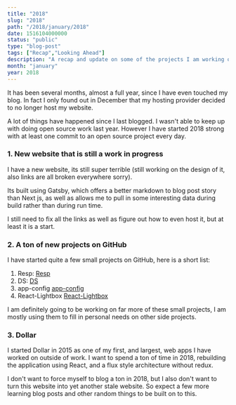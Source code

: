 ```yaml
---
title: "2018"
slug: "2018"
path: "/2018/january/2018"
date: 1516104000000
status: "public"
type: "blog-post"
tags: ["Recap","Looking Ahead"]
description: "A recap and update on some of the projects I am working on at the start of 2018"
month: "january"
year: 2018
---
```



It has been several months, almost a full year, since I have even touched my
blog. In fact I only found out in December that my hosting provider decided to
no longer host my website.

A lot of things have happened since I last blogged. I wasn't able to keep up
with doing open source work last year. However I have started 2018 strong with
at least one commit to an open source project every day.

### 1. New website that is still a work in progress

I have a new website, its still super terrible (still working on the design of
it, also links are all broken everywhere sorry).

Its built using Gatsby, which offers a better markdown to blog post story than
Next js, as well as allows me to pull in some interesting data during build
rather than during run time.

I still need to fix all the links as well as figure out how to even host it, but
at least it is a start.

### 2. A ton of new projects on GitHub

I have started quite a few small projects on GitHub, here is a short list:

1. Resp: [Resp](https://github.com/hamlim/resp)
2. DS: [DS](https://github.com/hamlim/ds)
3. app-config [app-config](https://github.com/hamlim/app-config)
4. React-Lightbox [React-Lightbox](https://github.com/hamlim/React-Lightbox)

I am definitely going to be working on far more of these small projects, I am
mostly using them to fill in personal needs on other side projects.

### 3. Dollar

I started Dollar in 2015 as one of my first, and largest, web apps I have worked
on outside of work. I want to spend a ton of time in 2018, rebuilding the
application using React, and a flux style architecture without redux.

I don't want to force myself to blog a ton in 2018, but I also don't want to
turn this website into yet another stale website. So expect a few more learning
blog posts and other random things to be built on to this.

